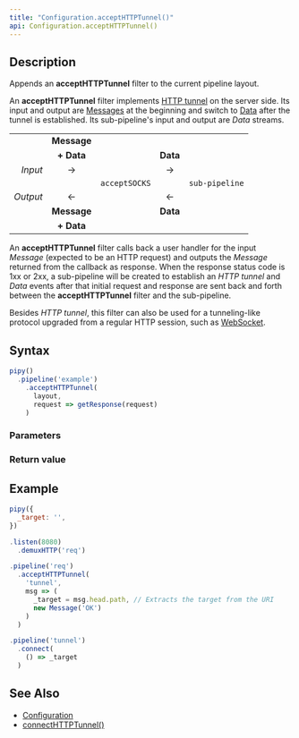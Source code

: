 ```yaml
---
title: "Configuration.acceptHTTPTunnel()"
api: Configuration.acceptHTTPTunnel()
---
```


## Description

Appends an **acceptHTTPTunnel** filter to the current pipeline layout.

An **acceptHTTPTunnel** filter implements [HTTP tunnel](https://en.wikipedia.org/wiki/HTTP_tunnel) on the server side. Its input and output are [Messages](/reference/api/Message) at the beginning and switch to [Data](/reference/api/Data) after the tunnel is established. Its sub-pipeline's input and output are _Data_ streams.

|          |             |               |          |                |
|---------:|:-----------:|:-------------:|:--------:|:--------------:|
|          | **Message** |               |          |                |
|          | **+ Data**  |               | **Data** |                |
| _Input_  | →           |               | →        |                |
|          |             | `acceptSOCKS` |          | `sub-pipeline` |
| _Output_ | ←           |               | ←        |                |
|          | **Message** |               | **Data** |                |
|          | **+ Data**  |               |          |                |

An **acceptHTTPTunnel** filter calls back a user handler for the input _Message_ (expected to be an HTTP request) and outputs the _Message_ returned from the callback as response. When the response status code is 1xx or 2xx, a sub-pipeline will be created to establish an _HTTP tunnel_ and _Data_ events after that initial request and response are sent back and forth between the **acceptHTTPTunnel** filter and the sub-pipeline.

Besides _HTTP tunnel_, this filter can also be used for a tunneling-like protocol upgraded from a regular HTTP session, such as [WebSocket](https://en.wikipedia.org/wiki/WebSocket).

## Syntax

``` js
pipy()
  .pipeline('example')
    .acceptHTTPTunnel(
      layout,
      request => getResponse(request)
    )
```

### Parameters

<Parameters/>

### Return value

<ReturnValue/>

## Example

``` js
pipy({
  _target: '',
})

.listen(8080)
  .demuxHTTP('req')

.pipeline('req')
  .acceptHTTPTunnel(
    'tunnel',
    msg => (
      _target = msg.head.path, // Extracts the target from the URI
      new Message('OK')
    )
  )

.pipeline('tunnel')
  .connect(
    () => _target
  )
```

## See Also

* [Configuration](/reference/api/Configuration)
* [connectHTTPTunnel()](/reference/api/Configuration/connectHTTPTunnel)
